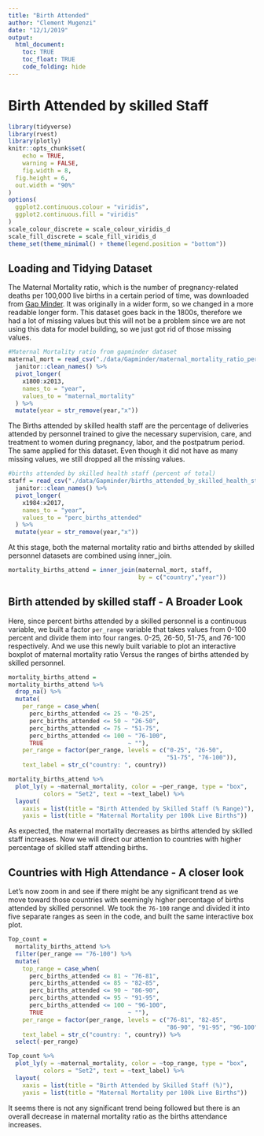```yaml
---
title: "Birth Attended"
author: "Clement Mugenzi"
date: "12/1/2019"
output: 
  html_document:
    toc: TRUE
    toc_float: TRUE
    code_folding: hide
---
```


# Birth Attended by skilled Staff

```r
library(tidyverse)
library(rvest)
library(plotly)
knitr::opts_chunk$set(
	echo = TRUE,
	warning = FALSE,
	fig.width = 8, 
  fig.height = 6,
  out.width = "90%"
)
options(
  ggplot2.continuous.colour = "viridis",
  ggplot2.continuous.fill = "viridis"
)
scale_colour_discrete = scale_colour_viridis_d
scale_fill_discrete = scale_fill_viridis_d
theme_set(theme_minimal() + theme(legend.position = "bottom"))
```

## Loading and Tidying Dataset

The Maternal Mortality ratio, which is the number of pregnancy-related deaths per 100,000 live births in a certain period of time, was downloaded from [Gap Minder](https://www.gapminder.org/data/). It was originally in a wider form, so we changed in a more readable longer form. This dataset goes back in the 1800s, therefore we had a lot of missing values but this will not be a problem since we are not using this data for model building, so we just got rid of those missing values.

```r
#Maternal Mortality ratio from gapminder dataset
maternal_mort = read_csv("./data/Gapminder/maternal_mortality_ratio_per_100000_live_births.csv") %>% 
  janitor::clean_names() %>% 
  pivot_longer(
    x1800:x2013,
    names_to = "year",
    values_to = "maternal_mortality"
  ) %>% 
  mutate(year = str_remove(year,"x"))
```

The Births attended by skilled health staff are the percentage of deliveries attended by personnel trained to give the necessary supervision, care, and treatment to women during pregnancy, labor, and the postpatrum period. The same applied for this dataset. Even though it did not have as many missing values, we still dropped all the missing values.

```r
#births attended by skilled health staff (percent of total)
staff = read_csv("./data/Gapminder/births_attended_by_skilled_health_staff_percent_of_total.csv")  %>% 
  janitor::clean_names() %>% 
  pivot_longer(
    x1984:x2017,
    names_to = "year",
    values_to = "perc_births_attended"
  ) %>% 
  mutate(year = str_remove(year,"x"))
```

At this stage, both the maternal mortality ratio and births attended by skilled personnel datasets are combined using inner_join.

```r
mortality_births_attend = inner_join(maternal_mort, staff, 
                                     by = c("country","year"))
```

## Birth attended by skilled staff - A Broader Look

Here, since percent births attended by a skilled personnel is a continuous variable, we built a factor `per_range` variable that takes values from 0-100 percent and divide them into four ranges. 0-25, 26-50, 51-75, and 76-100 respectively. And we use this newly built variable to plot an interactive boxplot of maternal mortality ratio Versus the ranges of births attended by skilled personnel.

```r
mortality_births_attend = 
mortality_births_attend %>% 
  drop_na() %>% 
  mutate(
    per_range = case_when(
      perc_births_attended <= 25 ~ "0-25",
      perc_births_attended <= 50 ~ "26-50",
      perc_births_attended <= 75 ~ "51-75",
      perc_births_attended <= 100 ~ "76-100",
      TRUE                        ~ ""),
    per_range = factor(per_range, levels = c("0-25", "26-50", 
                                             "51-75", "76-100")),
    text_label = str_c("country: ", country))

mortality_births_attend %>% 
  plot_ly(y = ~maternal_mortality, color = ~per_range, type = "box",
          colors = "Set2", text = ~text_label) %>% 
  layout(
    xaxis = list(title = "Birth Attended by Skilled Staff (% Range)"),
    yaxis = list(title = "Maternal Mortality per 100k Live Births"))
```

As expected, the maternal mortality decreases as births attended by skilled staff increases. Now we will direct our attention to countries with higher percentage of skilled staff attending births. 

## Countries with High Attendance - A closer look

Let's now zoom in and see if there might be any significant trend as we move toward those countries with seemingly higher percentage of births attended by skilled personnel. We took the `76-100` range and divided it into five separate ranges as seen in the code, and built the same interactive box plot.

```r
Top_count =
  mortality_births_attend %>% 
  filter(per_range == "76-100") %>%
  mutate(
    top_range = case_when(
      perc_births_attended <= 81 ~ "76-81",
      perc_births_attended <= 85 ~ "82-85",
      perc_births_attended <= 90 ~ "86-90",
      perc_births_attended <= 95 ~ "91-95",
      perc_births_attended <= 100 ~ "96-100",
      TRUE                        ~ ""),
    per_range = factor(per_range, levels = c("76-81", "82-85", 
                                             "86-90", "91-95", "96-100")),
    text_label = str_c("country: ", country)) %>% 
  select(-per_range)

Top_count %>%
  plot_ly(y = ~maternal_mortality, color = ~top_range, type = "box",
          colors = "Set2", text = ~text_label) %>% 
  layout(
    xaxis = list(title = "Birth Attended by Skilled Staff (%)"),
    yaxis = list(title = "Maternal Mortality per 100k Live Births"))
```

It seems there is not any significant trend being followed but there is an overall decrease in maternal mortality ratio as the births attendance increases.





